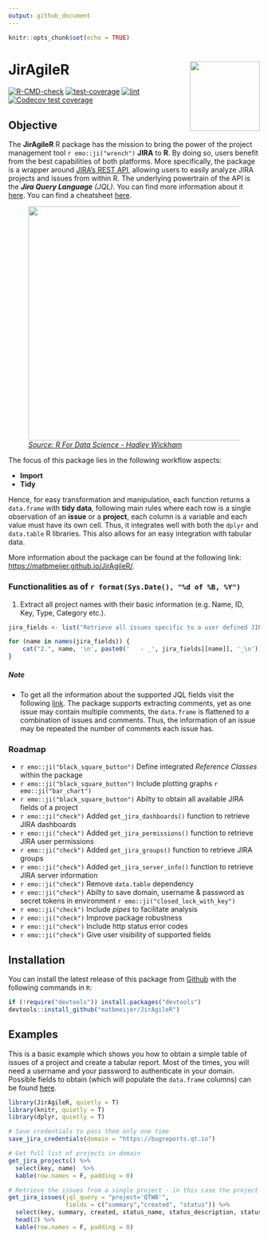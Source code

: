 ```yaml
---
output: github_document
---
```


```r
knitr::opts_chunk$set(echo = TRUE)
```

# JirAgileR<img src="man/figures/logo.png" align="right" height=140/>

<!-- badges: start -->
[![R-CMD-check](https://github.com/matbmeijer/JirAgileR/workflows/R-CMD-check/badge.svg)](https://github.com/matbmeijer/JirAgileR/actions)
[![test-coverage](https://github.com/matbmeijer/JirAgileR/workflows/test-coverage/badge.svg)](https://github.com/matbmeijer/JirAgileR/actions)
[![lint](https://github.com/matbmeijer/JirAgileR/workflows/lint/badge.svg)](https://github.com/matbmeijer/JirAgileR/actions)
[![Codecov test
coverage](https://codecov.io/gh/matbmeijer/JirAgileR/branch/master/graph/badge.svg)](https://codecov.io/gh/matbmeijer/JirAgileR?branch=master)
<!-- badges: end -->

## Objective

The **JirAgileR** R package has the mission to bring the power of the project management tool `r emo::ji("wrench")` **JIRA** to **R**. By doing so, users benefit from the best capabilities of both platforms. More specifically, the package is a wrapper around [JIRA's REST API](https://developer.atlassian.com/server/jira/platform/rest-apis/), allowing users to easily analyze JIRA projects and issues from within R. The underlying powertrain of the API is the *__Jira Query Language__ (JQL)*. You can find more information about it [here](https://confluence.atlassian.com/jirasoftware/blog/2015/06/search-jira-like-a-boss-with-jql). You can find a cheatsheet [here](https://3kllhk1ibq34qk6sp3bhtox1-wpengine.netdna-ssl.com/wp-content/uploads/2017/12/atlassian-jql-cheat-sheet-2.pdf).


<figure>
  <img src="man/figures/process.png" style="width:469px;height=184px">
  <figcaption><a href="https://r4ds.had.co.nz/"><i>Source: R For Data Science - Hadley Wickham</i></a></figcaption>
</figure>

The focus of this package lies in the following workflow aspects:

- __Import__
- __Tidy__

Hence, for easy transformation and manipulation, each function returns a `data.frame` with **tidy data**, following main rules where each row is a single observation of an **issue** or a **project**, each column is a variable and each value must have its own cell. Thus, it integrates well with both the `dplyr` and `data.table` R libraries. This also allows for an easy integration with tabular data.

More information about the package can be found at the following link: [https://matbmeijer.github.io/JirAgileR/](https://matbmeijer.github.io/JirAgileR/).

### Functionalities as of `r format(Sys.Date(), "%d of %B, %Y")`
1. Extract all project names with their basic information (e.g. Name, ID, Key, Type, Category etc.).
```r
jira_fields <- list("Retrieve all issues specific to a user defined JIRA query with hand-picked fields and all the associated information. Currently, the package supports the following JIRA fields:" = JirAgileR::supported_jql_fields())

for (name in names(jira_fields)) {
    cat("2.", name, '\n', paste0('   - _', jira_fields[[name]], '_\n'))
}
```

##### Note

- To get all the information about the supported JQL fields visit the following [link](https://support.atlassian.com/jira-service-desk-cloud/docs/advanced-search-reference-jql-fields/).
The package supports extracting comments, yet as one issue may contain multiple comments, the `data.frame` is flattened to a combination of issues and comments. Thus, the information of an issue may be repeated the number of comments each issue has.

### Roadmap

- `r emo::ji("black_square_button")` Define integrated *Reference Classes* within the package
- `r emo::ji("black_square_button")` Include plotting graphs `r emo::ji("bar_chart")`
- `r emo::ji("black_square_button")` Abilty to obtain all available JIRA fields of a project
- `r emo::ji("check")` Added `get_jira_dashboards()` function to retrieve JIRA dashboards
- `r emo::ji("check")` Added `get_jira_permissions()` function to retrieve JIRA user permissions
- `r emo::ji("check")` Added `get_jira_groups()` function to retrieve JIRA groups
- `r emo::ji("check")` Added `get_jira_server_info()` function to retrieve JIRA server information
- `r emo::ji("check")` Remove `data.table` dependency
- `r emo::ji("check")` Abilty to save domain, username & password as secret tokens in environment `r emo::ji("closed_lock_with_key")`
- `r emo::ji("check")` Include *pipes* to facilitate analysis
- `r emo::ji("check")` Improve package robustness
- `r emo::ji("check")` Include http status error codes
- `r emo::ji("check")` Give user visibility of supported fields

## Installation

You can install the latest release of this package from [Github](https://github.com/matbmeijer/JirAgileR) with the following commands in `R`:

```r
if (!require("devtools")) install.packages("devtools")
devtools::install_github("matbmeijer/JirAgileR")
```

## Examples

This is a basic example which shows you how to obtain a simple table of issues of a project and create a tabular report. Most of the times, you will need a username and your password to authenticate in your domain. Possible fields to obtain (which will populate the `data.frame` columns) can be found [here](https://support.atlassian.com/jira-service-desk-cloud/docs/advanced-search-reference-jql-fields/).

``` r
library(JirAgileR, quietly = T)
library(knitr, quietly = T)
library(dplyr, quietly = T)

# Save credentials to pass them only one time
save_jira_credentials(domain = "https://bugreports.qt.io")

# Get full list of projects in domain
get_jira_projects() %>% 
  select(key, name)  %>% 
  kable(row.names = F, padding = 0)

# Retrieve the issues from a single project - in this case the project QTWB from bugreports.qt.io. See documentation to define which fields to see
get_jira_issues(jql_query = "project='QTWB'",
                fields = c("summary","created", "status")) %>% 
  select(key, summary, created, status_name, status_description, status_statuscategory_name) %>%
  head(2) %>%
  kable(row.names = F, padding = 0)

```

